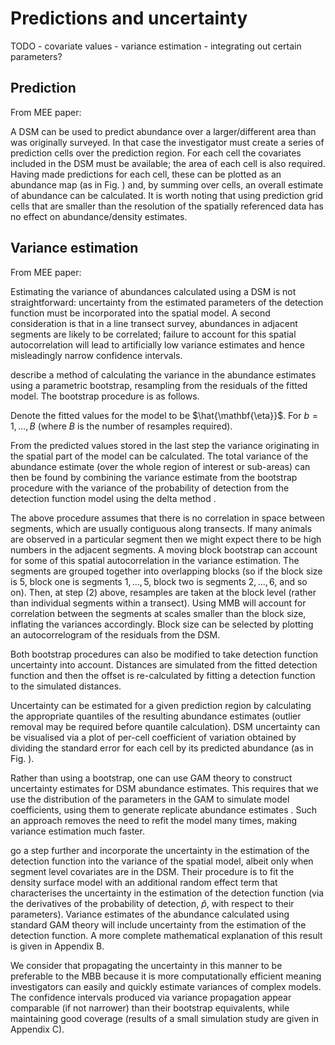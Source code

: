 # Predictions and uncertainty

TODO
    - covariate values
    - variance estimation
    - integrating out certain parameters?

## Prediction

From MEE paper:

A DSM can be used to predict abundance over a larger/different area than was originally surveyed. In that case the investigator must create a series of prediction cells over the prediction region. For each cell the covariates included in the DSM must be available; the area of each cell is also required. Having made predictions for each cell, these can be plotted as an abundance map (as in Fig. \ref{fits-depth}) and, by summing over cells, an overall estimate of abundance can be calculated. It is worth noting that using prediction grid cells that are smaller than the resolution of the spatially referenced data has no effect on abundance/density estimates.

## Variance estimation

From MEE paper:

Estimating the variance of abundances calculated using a DSM is not straightforward: uncertainty from the estimated parameters of the detection function must be incorporated into the spatial model. A second consideration is that in a line transect survey, abundances in adjacent segments are likely to be correlated; failure to account for this spatial autocorrelation will lead to artificially low variance estimates and hence misleadingly narrow confidence intervals.

\cite{Hedley:2004et} describe a method of calculating the variance in the abundance estimates using a parametric bootstrap, resampling from the residuals of the fitted model. The bootstrap procedure is as follows.

Denote the fitted values for the model to be $\hat{\mathbf{\eta}}$. For $b=1,\ldots,B$ (where $B$ is the number of resamples required).
\begin{enumerate}
  \item Resample (with replacement) the per-segment/point residuals, store the values in $\mathbf{r}_{b}$.
  \item Refit the model but with the response set to $\hat{\mathbf{\eta}}+\mathbf{r}_{b}$ (where $\hat{\mathbf{\eta}}$ are the fitted values from the orginal model).
  \item Take the predicted values for the new model and store them.
\end{enumerate}
From the predicted values stored in the last step the variance originating in the spatial part of the model can be calculated. The total variance of the abundance estimate (over the whole region of interest or sub-areas) can then be found by combining the variance estimate from the bootstrap procedure with the variance of the probability of detection from the detection function model using the delta method \citep[which assumes that the two components of the variance are independent;][]{verhoef:2012}.

The above procedure assumes that there is no correlation in space between segments, which are usually contiguous along transects. If many animals are observed in a particular segment then we might expect there to be high numbers in the adjacent segments. A moving block bootstrap \citep[MBB;][Section 8.6]{Efron:1993tv} can account for some of this spatial autocorrelation in the variance estimation. The segments are grouped together into overlapping blocks (so if the block size is 5, block one is segments $1,\ldots,5$, block two is segments $2,\ldots,6$, and so on). Then, at step (2) above, resamples are taken at the block level (rather than individual segments within a transect). Using MMB will account for correlation between the segments at scales smaller than the block size, inflating the variances accordingly. Block size can be selected by plotting an autocorrelogram of the residuals from the DSM.

Both bootstrap procedures can also be modified to take detection function uncertainty into account. Distances are simulated from the fitted detection function and then the offset is re-calculated by fitting a detection function to the simulated distances.
 
Uncertainty can be estimated for a given prediction region by calculating the appropriate quantiles of the resulting abundance estimates (outlier removal may be required before quantile calculation). DSM uncertainty can be visualised via a plot of per-cell coefficient of variation obtained by dividing the standard error for each cell by its predicted abundance (as in Fig. \ref{cv-plot}). 

Rather than using a bootstrap, one can use GAM theory to construct uncertainty estimates for DSM abundance estimates. This requires that we use the distribution of the parameters in the GAM to simulate model coefficients, using them to generate replicate abundance estimates \citep[further information can found in][page 245]{Wood:2006wz}. Such an approach removes the need to refit the model many times, making variance estimation much faster.
 
\cite{WILLIAMS:2011in} go a step further and incorporate the uncertainty in the estimation of the detection function into the variance of the spatial model, albeit only when segment level covariates are in the DSM. Their procedure is to fit the density surface model with an additional random effect term that characterises the uncertainty in the estimation of the detection function (via the derivatives of the probability of detection, $\hat{p}$, with respect to their parameters). Variance estimates of the abundance calculated using standard GAM theory will include uncertainty from the estimation of the detection function. A more complete mathematical explanation of this result is given in Appendix B.

We consider that propagating the uncertainty in this manner to be preferable to the MBB because it is more computationally efficient meaning investigators can easily and quickly estimate variances of complex models. The confidence intervals produced via variance propagation appear comparable (if not narrower) than their bootstrap equivalents, while maintaining good coverage (results of a small simulation study are given in Appendix C).







